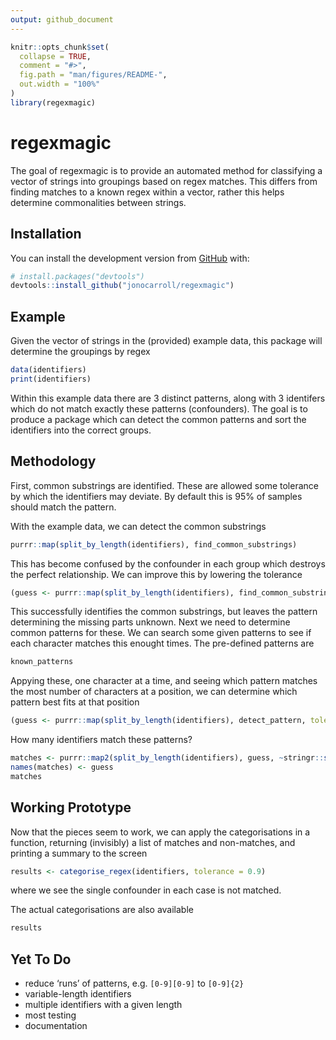 ```yaml
---
output: github_document
---
```


<!-- README.md is generated from README.Rmd. Please edit that file -->

```r
knitr::opts_chunk$set(
  collapse = TRUE,
  comment = "#>",
  fig.path = "man/figures/README-",
  out.width = "100%"
)
library(regexmagic)
```

# regexmagic

The goal of regexmagic is to provide an automated method for classifying a vector
of strings into groupings based on regex matches. This differs from finding matches to 
a known regex within a vector, rather this helps determine commonalities between 
strings.

## Installation

You can install the development version from [GitHub](https://github.com/) with:

```r
# install.packages("devtools")
devtools::install_github("jonocarroll/regexmagic")
```

## Example

Given the vector of strings in the (provided) example data, this package 
will determine the groupings by regex

```r
data(identifiers)
print(identifiers)
```

Within this example data there are 3 distinct patterns, along with 3 identifers which
do not match exactly these patterns (confounders). The goal is to produce a package
which can detect the common patterns and sort the identifiers into the correct
groups.

## Methodology

First, common substrings are identified. These are allowed some tolerance 
by which the identifiers may deviate. By default this is 95% of samples should 
match the pattern.

With the example data, we can detect the common substrings

```r
purrr::map(split_by_length(identifiers), find_common_substrings)
```

This has become confused by the confounder in each group which destroys the 
perfect relationship. We can improve this by lowering the tolerance

```r
(guess <- purrr::map(split_by_length(identifiers), find_common_substrings, tolerance = 0.9))
```

This successfully identifies the common substrings, but leaves the pattern determining 
the missing parts unknown. Next we need to determine common patterns for these. We can 
search some given patterns to see if each character matches this enought times. The 
pre-defined patterns are

```r
known_patterns
```

Appying these, one character at a time, and seeing which pattern matches the most number 
of characters at a position, we can determine which pattern best fits at that position

```r
(guess <- purrr::map(split_by_length(identifiers), detect_pattern, tolerance = 0.9))
```

How many identifiers match these patterns?

```r
matches <- purrr::map2(split_by_length(identifiers), guess, ~stringr::str_match(.x, .y))
names(matches) <- guess
matches
```

## Working Prototype

Now that the pieces seem to work, we can apply the categorisations in a function, 
returning (invisibly) a list of matches and non-matches, and printing a summary 
to the screen

```r
results <- categorise_regex(identifiers, tolerance = 0.9)
```

where we see the single confounder in each case is not matched.

The actual categorisations are also available

```r
results
```


## Yet To Do

- reduce 'runs' of patterns, e.g. `[0-9][0-9]` to `[0-9]{2}`
- variable-length identifiers
- multiple identifiers with a given length
- most testing
- documentation
